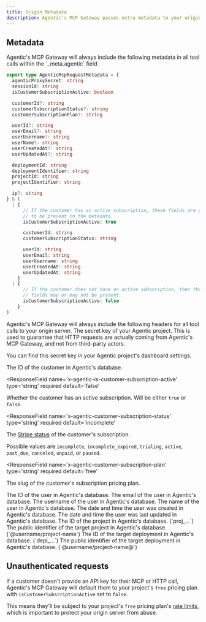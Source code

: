 ```yaml
---
title: Origin Metadata
description: Agentic's MCP Gateway passes extra metadata to your origin server.
---
```


## Metadata

<Tabs>
  <Tab title='MCP Origin Server'>
Agentic's MCP Gateway will always include the following metadata in all tool calls within the `_meta.agentic` field.

```ts
export type AgenticMcpRequestMetadata = {
  agenticProxySecret: string
  sessionId: string
  isCustomerSubscriptionActive: boolean

  customerId?: string
  customerSubscriptionStatus?: string
  customerSubscriptionPlan?: string

  userId?: string
  userEmail?: string
  userUsername?: string
  userName?: string
  userCreatedAt?: string
  userUpdatedAt?: string

  deploymentId: string
  deploymentIdentifier: string
  projectId: string
  projectIdentifier: string

  ip?: string
} & (
  | {
      // If the customer has an active subscription, these fields are guaranteed
      // to be present in the metadata.
      isCustomerSubscriptionActive: true

      customerId: string
      customerSubscriptionStatus: string

      userId: string
      userEmail: string
      userUsername: string
      userCreatedAt: string
      userUpdatedAt: string
    }
  | {
      // If the customer does not have an active subscription, then the customer
      // fields may or may not be present.
      isCustomerSubscriptionActive: false
    }
)
```

</Tab>

<Tab title='OpenAPI Origin Server'>
Agentic's MCP Gateway will always include the following headers for all tool calls to your origin server.

<ResponseField name='x-agentic-proxy-secret' type='string' required>
  The secret key of your Agentic project. This is used to guarantee that HTTP
  requests are actually coming from Agentic's MCP Gateway, and not from
  third-party actors.

You can find this secret key in your Agentic project's dashboard settings.

</ResponseField>

<ResponseField name='x-agentic-customer-id' type='string'>
  The ID of the customer in Agentic's database.
</ResponseField>

<ResponseField
  name='x-agentic-is-customer-subscription-active'
  type='string'
  required
  default='false'
>
  Whether the customer has an active subscription. Will be either `true` or
  `false`.
</ResponseField>

<ResponseField
  name='x-agentic-customer-subscription-status'
  type='string'
  required
  default='incomplete'
>
  The [Stripe status](https://docs.stripe.com/api/subscriptions/object#subscription_object-status) of the customer's subscription.

Possible values are `incomplete`, `incomplete_expired`, `trialing`, `active`, `past_due`, `canceled`, `unpaid`, or `paused`.

</ResponseField>

<ResponseField
  name='x-agentic-customer-subscription-plan'
  type='string'
  required
  default='free'
>
  The slug of the customer's subscription pricing plan.
</ResponseField>

<ResponseField name='x-agentic-user-id' type='string'>
  The ID of the user in Agentic's database.
</ResponseField>

<ResponseField name='x-agentic-user-email' type='string'>
  The email of the user in Agentic's database.
</ResponseField>

<ResponseField name='x-agentic-user-username' type='string'>
  The username of the user in Agentic's database.
</ResponseField>

<ResponseField name='x-agentic-user-name' type='string'>
  The name of the user in Agentic's database.
</ResponseField>

<ResponseField name='x-agentic-user-created-at' type='string'>
  The date and time the user was created in Agentic's database.
</ResponseField>

<ResponseField name='x-agentic-user-updated-at' type='string'>
  The date and time the user was last updated in Agentic's database.
</ResponseField>

<ResponseField name='x-agentic-project-id' type='string' required>
  The ID of the project in Agentic's database. (`proj_...`)
</ResponseField>

<ResponseField name='x-agentic-project-identifier' type='string' required>
  The public identifier of the target project in Agentic's database.
  (`@username/project-name`)
</ResponseField>

<ResponseField name='x-agentic-deployment-id' type='string' required>
  The ID of the target deployment in Agentic's database. (`depl_...`)
</ResponseField>

<ResponseField name='x-agentic-deployment-identifier' type='string' required>
  The public identifier of the target deployment in Agentic's database.
  (`@username/project-name@<deployment-hash>`)
</ResponseField>
</Tab>
</Tabs>

## Unauthenticated requests

If a customer doesn't provide an API key for their MCP or HTTP call, Agentic's MCP Gateway will default them to your project's `free` pricing plan with `isCustomerSubscriptionActive` set to `false`.

This means they'll be subject to your project's `free` pricing plan's [rate limits](/publishing/config/rate-limits), which is important to protect your origin server from abuse.
